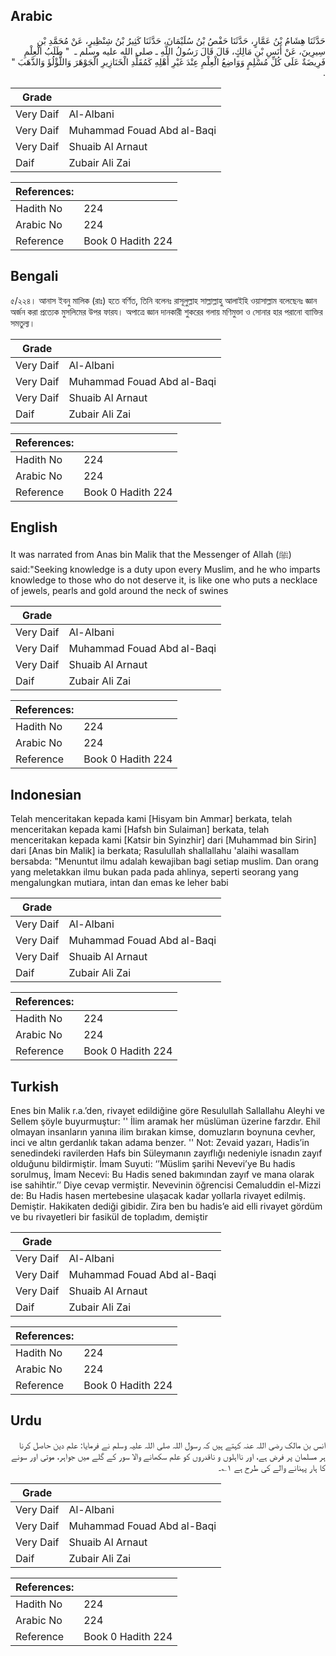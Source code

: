 ## Arabic


<div dir="rtl" lang="ar" style={{fontSize:'larger',backgroundColor:'#f8f9fa',padding:20}}>
حَدَّثَنَا هِشَامُ بْنُ عَمَّارٍ، حَدَّثَنَا حَفْصُ بْنُ سُلَيْمَانَ، حَدَّثَنَا كَثِيرُ بْنُ شِنْظِيرٍ، عَنْ مُحَمَّدِ بْنِ سِيرِينَ، عَنْ أَنَسِ بْنِ مَالِكٍ، قَالَ قَالَ رَسُولُ اللَّهِ ـ صلى الله عليه وسلم ـ ‏ "‏ طَلَبُ الْعِلْمِ فَرِيضَةٌ عَلَى كُلِّ مُسْلِمٍ وَوَاضِعُ الْعِلْمِ عِنْدَ غَيْرِ أَهْلِهِ كَمُقَلِّدِ الْخَنَازِيرِ الْجَوْهَرَ وَاللُّؤْلُؤَ وَالذَّهَبَ ‏"‏ ‏.‏
</div>
<div style={{backgroundColor:'#f8f9fa',padding:20, marginBottom: 10}}><table> <thead> <tr> <th>Grade</th> <th></th> </tr> </thead> <tbody> <tr><td>Very Daif</td><td>Al-Albani</td></tr><tr><td>Very Daif</td><td>Muhammad Fouad Abd al-Baqi</td></tr><tr><td>Very Daif</td><td>Shuaib Al Arnaut</td></tr><tr><td>Daif</td><td>Zubair Ali Zai</td></tr></tbody></table><table> <thead> <tr> <th>References:</th> <th></th> </tr> </thead> <tbody><tr><td>Hadith No</td><td>224</td></tr><tr><td>Arabic No</td><td>224</td></tr><tr><td>Reference</td><td>Book 0 Hadith 224</td></tr></tbody></table></div>

## Bengali


<div dir="ltr" lang="bn" style={{fontSize:'larger',backgroundColor:'#f8f9fa',padding:20}}>
৫/২২৪। আনাস ইবনু মালিক (রাঃ) হতে বর্ণিত, তিনি বলেনঃ রাসূলুল্লাহ সাল্লাল্লাহু আলাইহি ওয়াসাল্লাম বলেছেনঃ জ্ঞান অর্জন করা প্রত্যেক মুসলিমের উপর ফারয। অপাত্রে জ্ঞান দানকারী শুকরের গলায় মণিমুক্তা ও সোনার হার পরানো ব্যাক্তির সমতুল্য।
</div>
<div style={{backgroundColor:'#f8f9fa',padding:20, marginBottom: 10}}><table> <thead> <tr> <th>Grade</th> <th></th> </tr> </thead> <tbody> <tr><td>Very Daif</td><td>Al-Albani</td></tr><tr><td>Very Daif</td><td>Muhammad Fouad Abd al-Baqi</td></tr><tr><td>Very Daif</td><td>Shuaib Al Arnaut</td></tr><tr><td>Daif</td><td>Zubair Ali Zai</td></tr></tbody></table><table> <thead> <tr> <th>References:</th> <th></th> </tr> </thead> <tbody><tr><td>Hadith No</td><td>224</td></tr><tr><td>Arabic No</td><td>224</td></tr><tr><td>Reference</td><td>Book 0 Hadith 224</td></tr></tbody></table></div>

## English


<div dir="ltr" lang="en" style={{fontSize:'larger',backgroundColor:'#f8f9fa',padding:20}}>
It was narrated from Anas bin Malik that the Messenger of Allah (ﷺ) said:"Seeking knowledge is a duty upon every Muslim, and he who imparts knowledge to those who do not deserve it, is like one who puts a necklace of jewels, pearls and gold around the neck of swines
</div>
<div style={{backgroundColor:'#f8f9fa',padding:20, marginBottom: 10}}><table> <thead> <tr> <th>Grade</th> <th></th> </tr> </thead> <tbody> <tr><td>Very Daif</td><td>Al-Albani</td></tr><tr><td>Very Daif</td><td>Muhammad Fouad Abd al-Baqi</td></tr><tr><td>Very Daif</td><td>Shuaib Al Arnaut</td></tr><tr><td>Daif</td><td>Zubair Ali Zai</td></tr></tbody></table><table> <thead> <tr> <th>References:</th> <th></th> </tr> </thead> <tbody><tr><td>Hadith No</td><td>224</td></tr><tr><td>Arabic No</td><td>224</td></tr><tr><td>Reference</td><td>Book 0 Hadith 224</td></tr></tbody></table></div>

## Indonesian


<div dir="ltr" lang="id" style={{fontSize:'larger',backgroundColor:'#f8f9fa',padding:20}}>
Telah menceritakan kepada kami [Hisyam bin Ammar] berkata, telah menceritakan kepada kami [Hafsh bin Sulaiman] berkata, telah menceritakan kepada kami [Katsir bin Syinzhir] dari [Muhammad bin Sirin] dari [Anas bin Malik] ia berkata; Rasulullah shallallahu 'alaihi wasallam bersabda: "Menuntut ilmu adalah kewajiban bagi setiap muslim. Dan orang yang meletakkan ilmu bukan pada pada ahlinya, seperti seorang yang mengalungkan mutiara, intan dan emas ke leher babi
</div>
<div style={{backgroundColor:'#f8f9fa',padding:20, marginBottom: 10}}><table> <thead> <tr> <th>Grade</th> <th></th> </tr> </thead> <tbody> <tr><td>Very Daif</td><td>Al-Albani</td></tr><tr><td>Very Daif</td><td>Muhammad Fouad Abd al-Baqi</td></tr><tr><td>Very Daif</td><td>Shuaib Al Arnaut</td></tr><tr><td>Daif</td><td>Zubair Ali Zai</td></tr></tbody></table><table> <thead> <tr> <th>References:</th> <th></th> </tr> </thead> <tbody><tr><td>Hadith No</td><td>224</td></tr><tr><td>Arabic No</td><td>224</td></tr><tr><td>Reference</td><td>Book 0 Hadith 224</td></tr></tbody></table></div>

## Turkish


<div dir="ltr" lang="tr" style={{fontSize:'larger',backgroundColor:'#f8f9fa',padding:20}}>
Enes bin Malik r.a.’den, rivayet edildiğine göre Resulullah Sallallahu Aleyhi ve Sellem şöyle buyurmuştur: '' İlim aramak her müslüman üzerine farzdır. Ehil olmayan insanların yanına ilim bırakan kimse, domuzların boynuna cevher, inci ve altın gerdanlık takan adama benzer. '' Not: Zevaid yazarı, Hadis’in senedindeki ravilerden Hafs bin Süleymanın zayıflığı nedeniyle isnadın zayıf olduğunu bildirmiştir. İmam Suyuti: ‘’Müslim şarihi Nevevi’ye Bu hadis sorulmuş, İmam Necevi: Bu Hadis sened bakımından zayıf ve mana olarak ise sahihtir.’’ Diye cevap vermiştir. Nevevinin öğrencisi Cemaluddin el-Mizzi de: Bu Hadis hasen mertebesine ulaşacak kadar yollarla rivayet edilmiş. Demiştir. Hakikaten dediği gibidir. Zira ben bu hadis’e aid elli rivayet gördüm ve bu rivayetleri bir fasikül de topladım, demiştir
</div>
<div style={{backgroundColor:'#f8f9fa',padding:20, marginBottom: 10}}><table> <thead> <tr> <th>Grade</th> <th></th> </tr> </thead> <tbody> <tr><td>Very Daif</td><td>Al-Albani</td></tr><tr><td>Very Daif</td><td>Muhammad Fouad Abd al-Baqi</td></tr><tr><td>Very Daif</td><td>Shuaib Al Arnaut</td></tr><tr><td>Daif</td><td>Zubair Ali Zai</td></tr></tbody></table><table> <thead> <tr> <th>References:</th> <th></th> </tr> </thead> <tbody><tr><td>Hadith No</td><td>224</td></tr><tr><td>Arabic No</td><td>224</td></tr><tr><td>Reference</td><td>Book 0 Hadith 224</td></tr></tbody></table></div>

## Urdu


<div dir="rtl" lang="ur" style={{fontSize:'larger',backgroundColor:'#f8f9fa',padding:20}}>
انس بن مالک رضی اللہ عنہ کہتے ہیں کہ رسول اللہ صلی اللہ علیہ وسلم نے فرمایا: علم دین حاصل کرنا ہر مسلمان پر فرض ہے، اور نااہلوں و ناقدروں کو علم سکھانے والا سور کے گلے میں جواہر، موتی اور سونے کا ہار پہنانے والے کی طرح ہے ۱؎۔
</div>
<div style={{backgroundColor:'#f8f9fa',padding:20, marginBottom: 10}}><table> <thead> <tr> <th>Grade</th> <th></th> </tr> </thead> <tbody> <tr><td>Very Daif</td><td>Al-Albani</td></tr><tr><td>Very Daif</td><td>Muhammad Fouad Abd al-Baqi</td></tr><tr><td>Very Daif</td><td>Shuaib Al Arnaut</td></tr><tr><td>Daif</td><td>Zubair Ali Zai</td></tr></tbody></table><table> <thead> <tr> <th>References:</th> <th></th> </tr> </thead> <tbody><tr><td>Hadith No</td><td>224</td></tr><tr><td>Arabic No</td><td>224</td></tr><tr><td>Reference</td><td>Book 0 Hadith 224</td></tr></tbody></table></div>